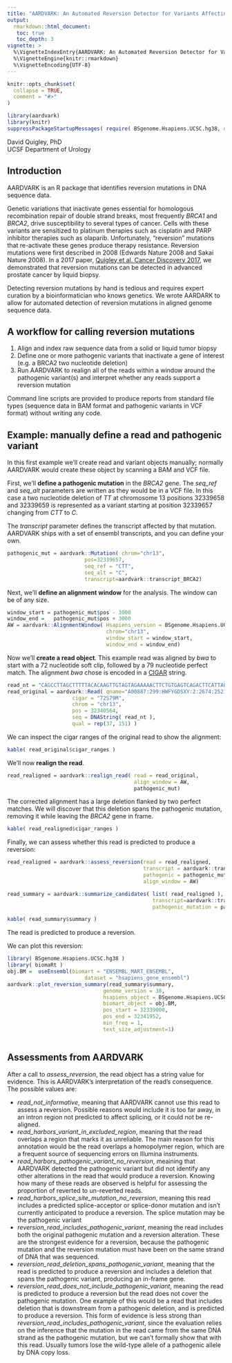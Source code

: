 ```yaml
---
title: "AARDVARK: An Automated Reversion Detector for Variants Affecting Resistance Kinetics"
output: 
  rmarkdown::html_document:
   toc: true
   toc_depth: 3
vignette: >
  %\VignetteIndexEntry{AARDVARK: An Automated Reversion Detector for Variants Affecting Resistance Kinetics}
  %\VignetteEngine{knitr::rmarkdown}
  %\VignetteEncoding{UTF-8}
---
```


```r
knitr::opts_chunk$set(
  collapse = TRUE,
  comment = "#>"
)
```

```r
library(aardvark)
library(knitr)
suppressPackageStartupMessages( require( BSgenome.Hsapiens.UCSC.hg38, quietly=TRUE, warn.conflicts=FALSE ) )
```

David Quigley, PhD  
UCSF Department of Urology

## Introduction 

AARDVARK is an R package that identifies reversion mutations in DNA sequence data. 

Genetic variations that inactivate genes essential for homologous recombination repair of double strand breaks, most frequently *BRCA1* and *BRCA2*, drive susceptibility to several types of cancer. Cells with these variants are sensitized to platinum therapies such as cisplatin and PARP inhibitor therapies such as olaparib. Unfortunately, "reversion" mutations that re-activate these genes produce therapy resistance. Reversion mutations were first described in 2008 (Edwards Nature 2008 and Sakai Nature 2008). In a 2017 paper, [Quigley et al. Cancer Discovery 2017](https://pubmed.ncbi.nlm.nih.gov/28450426/), we demonstrated that reversion mutations can be detected in advanced prostate cancer by liquid biopsy.

Detecting reversion mutations by hand is tedious and requires expert curation by a bioinformatician who knows genetics. We wrote AARDARK to allow for automated detection of reversion mutations in aligned genome sequence data.

## A workflow for calling reversion mutations

1) Align and index raw sequence data from a solid or liquid tumor biopsy
2) Define one or more pathogenic variants that inactivate a gene of interest (e.g. a BRCA2 two nucleotide deletion)
3) Run AARDVARK to realign all of the reads within a window around the pathogenic variant(s) and interpret whether any reads support a reversion mutation
 
Command line scripts are provided to produce reports from standard file types (sequence data in BAM format and pathogenic variants in VCF format) without writing any code. 

## Example: manually define a read and pathogenic variant

In this first example we'll create read and variant objects manually; normally AARDVARK would create these object by scanning a BAM and VCF file.

First, we'll **define a pathogenic mutation** in the *BRCA2* gene. The *seq_ref* and *seq_alt* parameters are written as they would be in a VCF file. In this case a two nucleotide deletion of *TT* at chromosome 13 positions 32339658 and 32339659 is represented as a variant starting at position 32339657 changing from *CTT* to *C*.

The *transcript* parameter defines the transcript affected by that mutation. AARDVARK ships with a set of ensembl transcripts, and you can define your own.

```r
pathogenic_mut = aardvark::Mutation( chrom="chr13", 
                         pos=32339657, 
                         seq_ref = "CTT", 
                         seq_alt = "C", 
                         transcript=aardvark::transcript_BRCA2)
```

Next, we'll **define an alignment window** for the analysis. The window can be of any size.

```r
window_start = pathogenic_mut$pos - 3000
window_end =   pathogenic_mut$pos + 3000
AW = aardvark::AlignmentWindow( Hsapiens_version = BSgenome.Hsapiens.UCSC.hg38, 
                                chrom="chr13",
                                window_start = window_start,
                                window_end = window_end)
```

Now we'll **create a read object**. This example read was aligned by *bwa* to start with a 72 nucleotide soft clip, followed by a 79 nucleotide perfect match. The alignment *bwa* chose is encoded in a [CIGAR](https://en.wikipedia.org/wiki/Sequence_alignment#Representations) string.

```r
read_nt = "CAGCCTTAGCTTTTTACACAAGTTGTAGTAGAAAAACTTCTGTGAGTCAGACTTCATTACTTGAAGCAAAAAAAAGTTCCTTACACAAAGTTAAGGGAGTGTTAGAGGAATTTGATTTAATCAGAACTGAGCATAGTCTTCACTATTCACC"
read_original = aardvark::Read( qname="A00887:299:HWFYGDSXY:2:2674:25211:28682",
                     cigar = "72S79M",
                     chrom = "chr13",
                     pos = 32340564,
                     seq = DNAString( read_nt ),
                     qual = rep(37, 151) )
```

We can inspect the cigar ranges of the original read to show the alignment:

```r
kable( read_original$cigar_ranges )
```

We'll now **realign the read**. 

```r
read_realigned = aardvark::realign_read( read = read_original, 
                                         align_window = AW, 
                                         pathogenic_mut)
```

The corrected alignment has a large deletion flanked by two perfect matches. We will discover that this deletion spans the pathogenic mutation, removing it while leaving the *BRCA2* gene in frame.

```r
kable( read_realigned$cigar_ranges )
```

Finally, we can assess whether this read is predicted to produce a reversion:

```r
read_realigned = aardvark::assess_reversion(read = read_realigned,
                                            transcript = aardvark::transcript_BRCA2,
                                            pathogenic = pathogenic_mut,
                                            align_window = AW)

read_summary = aardvark::summarize_candidates( list( read_realigned ), 
                                               transcript=aardvark::transcript_BRCA2,
                                               pathogenic_mutation = pathogenic_mut)

kable( read_summary$summary )
```

The read is predicted to produce a reversion.

We can plot this reversion:

```r

library( BSgenome.Hsapiens.UCSC.hg38 )
library( biomaRt )
obj.BM =  useEnsembl(biomart = "ENSEMBL_MART_ENSEMBL", 
                         dataset = "hsapiens_gene_ensembl")
aardvark::plot_reversion_summary(read_summary$summary, 
                               genome_version = 38,
                               hsapiens_object = BSgenome.Hsapiens.UCSC.hg38,
                               biomart_object = obj.BM,
                               pos_start = 32339000,
                               pos_end = 32341952,
                               min_freq = 1,
                               text_size_adjustment=1)
                                 

```


## Assessments from AARDVARK

After a call to *assess_reversion*, the read object has a string value for evidence. This is AARDVARK's interpretation of the read's consequence. The possible values are:

* *read_not_informative*, meaning that AARDVARK cannot use this read to assess a reversion. Possible reasons would include it is too far away, in an intron region not predicted to affect splicing, or it could not be re-aligned. 
* *read_harbors_variant_in_excluded_region*, meaning that the read overlaps a region that marks it as unreliable. The main reason for this annotation would be the read overlaps a homopolymer region, which are a frequent source of sequencing errors on Illumina instruments. 
* *read_harbors_pathogenic_variant_no_reversion*, meaining that AARDVARK detected the pathogenic variant but did not identify any other alterations in the read that would produce a reversion. Knowing how many of these reads are observed is helpful for assessing the proportion of reverted to un-reverted reads.
* *read_harbors_splice_site_mutation_no_reversion*, meaning this read includes a predicted splice-acceptor or splice-donor mutation and isn't currently anticipated to produce a reversion. The splice mutation may be the pathogenic variant
* *reversion_read_includes_pathogenic_variant*, meaning the read includes both the original pathogenic mutation and a reversion alteration. These are the strongest evidence for a reversion, because the pathogenic mutation and the reversion mutation must have been on the same strand of DNA that was sequenced.
* *reversion_read_deletion_spans_pathogenic_variant*, meaning that the read is predicted to produce a reversion and includes a deletion that spans the pathogenic variant, producing an in-frame gene.
* *reversion_read_does_not_include_pathogenic_variant*, meaning the read is predicted to produce a reversion but the read does not cover the pathogenic mutation. One example of this would be a read that includes deletion that is downstream from a pathogenic deletion, and is predicted to produce a reversion. This form of evidence is less strong than *reversion_read_includes_pathogenic_variant*, since the evaluation relies on the inference that the mutation in the read came from the same DNA strand as the pathogenic mutation, but we can't formally show that with this read. Usually tumors lose the wild-type allele of a pathogenic allele by DNA copy loss.

